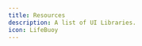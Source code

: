 ```yaml
---
title: Resources
description: A list of UI Libraries.
icon: LifeBuoy
---
```




<Cards>
<Card
    href="https://ui.shadcn.com/"
    title="shadcn/ui"
    description="Beautifully designed components that you can copy and paste into your apps. Accessible. Customizable. Open Source."
  />
  <Card
    href="https://radix-ui.com/"
    title="Radix"
    description="Components, icons, and colors for building high‑quality, accessible UI. Free and open-source."
  />
  <Card
    href="https://ui.aceternity.com"
    title="Aceternity UI"
    description="A collection of trending components."
  />
  <Card
    href="https://magicui.design"
    title="Magic UI"
    description="Beautifully UI library for Design Engineers"
  />
  <Card
    href="https://lunarui.dev"
    title="Lunar UI"
    description="Lunar UI is a collection of interactive Tailwind CSS
components built for React and Vue.js."
  />
  <Card
    href="https://syntaxui.com"
    title="SyntaxUI"
    description="UI elements designed for rapid development"
  />
  <Card
    href="https://nextui.org/"
    title="NextUI"
    description="Beautiful, fast and modern React UI library."
  />
  <Card
    href="https://www.jollyui.dev/"
    title="JollyUI"
    description="shadcn/ui compatible react aria components"
  />
   <Card
    href="https://park-ui.com/"
    title="ParkUI"
    description="Beautifully designed components built for your choice of JS and CSS frameworks."
  />
   <Card
    href="https://headlessui.com/"
    title="HeadlessUI"
    description="Completely unstyled, fully accessible UI components with Tailwind CSS."
  />
</Cards>

